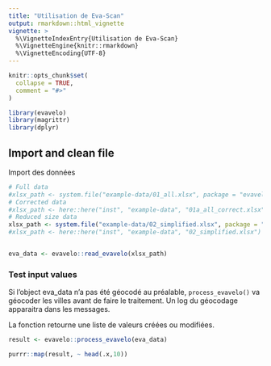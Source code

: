 ```yaml
---
title: "Utilisation de Eva-Scan"
output: rmarkdown::html_vignette
vignette: >
  %\VignetteIndexEntry{Utilisation de Eva-Scan}
  %\VignetteEngine{knitr::rmarkdown}
  %\VignetteEncoding{UTF-8}
---
```


```r
knitr::opts_chunk$set(
  collapse = TRUE,
  comment = "#>"
)
```

```r
library(evavelo)
library(magrittr)
library(dplyr)
```

## Import and clean file
Import des données

```r
# Full data
#xlsx_path <- system.file("example-data/01_all.xlsx", package = "evavelo")
# Corrected data
#xlsx_path <- here::here("inst", "example-data", "01a_all_correct.xlsx")
# Reduced size data
xlsx_path <- system.file("example-data/02_simplified.xlsx", package = "evavelo")
#xlsx_path <- here::here("inst", "example-data", "02_simplified.xlsx")


eva_data <- evavelo::read_evavelo(xlsx_path)

```

### Test input values

Si l'object eva_data n'a pas été géocodé au préalable, `process_evavelo()` va géocoder les villes avant de faire le traitement.
Un log du géocodage apparaitra dans les messages.

La fonction retourne une liste de valeurs créées ou modifiées.

```r
result <- evavelo::process_evavelo(eva_data)

purrr::map(result, ~ head(.x,10))
```



